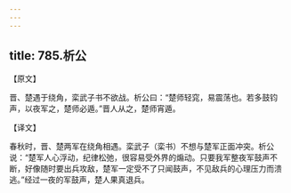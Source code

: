 ```yaml
---
---
---
```

title: 785.析公
---



【原文】

晋、楚遇于绕角，栾武子书不欲战。析公曰：“楚师轻窕，易震荡也。若多鼓钧声，以夜军之，楚师必遁。”晋人从之，楚师宵遁。

【译文】

春秋时，晋、楚两军在绕角相遇。栾武子（栾书）不想与楚军正面冲突。析公说：“楚军人心浮动，纪律松弛，很容易受外界的煽动。只要我军整夜军鼓声不断，好像随时要出兵攻敌，楚军一定受不了只闻鼓声，不见敌兵的心理压力而溃逃。”经过一夜的军鼓声，楚人果真退兵。